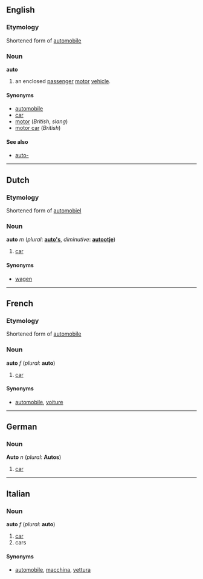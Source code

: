 ==English==
===Etymology===
Shortened form of [[automobile]]

===Noun===
'''auto'''

# an enclosed [[passenger]] [[motor]] [[vehicle]].

====Synonyms====
*[[automobile#English|automobile]]
*[[car]]
*[[motor]] (''British'', ''slang'')
*[[motor car]] (''British'')

====See also====
*[[auto-]]

----
==Dutch==
===Etymology===
Shortened form of [[automobiel]]

===Noun===
'''auto''' ''m'' (''plural'': '''[[auto's]]''', ''diminutive'': '''[[autootje]]''')

# [[car]]

====Synonyms====
*[[wagen]]

----
==French==
===Etymology===
Shortened form of [[automobile]]

===Noun===
'''auto''' ''f'' (''plural'': '''auto''')

# [[car]]

====Synonyms====
*[[automobile#French|automobile]], [[voiture]]

----
==German==
===Noun===
'''Auto''' ''n'' (''plural'': '''Autos''')

# [[car]]

----
==Italian==
===Noun===
'''auto''' ''f'' (''plural'': '''auto''')

# [[car]]
# cars

====Synonyms====
*[[automobile#Italian|automobile]], [[macchina]], [[vettura]]